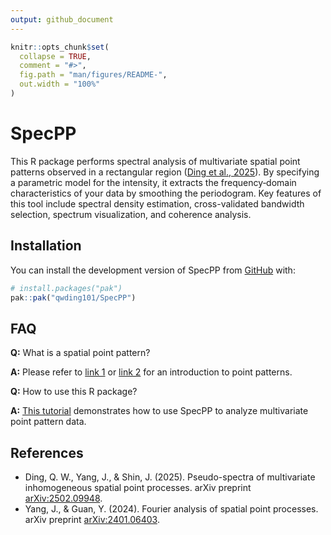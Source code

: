 ```yaml
---
output: github_document
---
```


<!-- README.md is generated from README.Rmd. Please edit that file -->

```r
knitr::opts_chunk$set(
  collapse = TRUE,
  comment = "#>",
  fig.path = "man/figures/README-",
  out.width = "100%"
)
```

# SpecPP

<!-- badges: start -->

<!-- badges: end -->

This R package performs spectral analysis of multivariate spatial point patterns observed in a rectangular region ([Ding et al., 2025](https://arxiv.org/abs/2502.09948)). By specifying a parametric model for the intensity, it extracts the frequency‐domain characteristics of your data by smoothing the periodogram. Key features of this tool include spectral density estimation, cross-validated bandwidth selection, spectrum visualization, and coherence analysis.

## Installation

You can install the development version of SpecPP from [GitHub](https://github.com/) with:

```r
# install.packages("pak")
pak::pak("qwding101/SpecPP")
```

## FAQ

**Q:** What is a spatial point pattern?

**A:** Please refer to [link 1](https://geographicdata.science/book/notebooks/08_point_pattern_analysis.html) or [link 2](https://documentation.sas.com/doc/en/pgmsascdc/v_063/statug/statug_spp_overview02.htm) for an introduction to point patterns.

**Q:** How to use this R package?

**A:** [This tutorial](https://qwding101.github.io/SpecPP/articles/lansing.html) demonstrates how to use SpecPP to analyze multivariate point pattern data.

## References

-   Ding, Q. W., Yang, J., & Shin, J. (2025). Pseudo-spectra of multivariate inhomogeneous spatial point processes. arXiv preprint [arXiv:2502.09948](https://arxiv.org/abs/2502.09948).
-   Yang, J., & Guan, Y. (2024). Fourier analysis of spatial point processes. arXiv preprint [arXiv:2401.06403](https://arxiv.org/abs/2401.06403).

<!-- You'll still need to render `README.Rmd` regularly, to keep `README.md` up-to-date. `devtools::build_readme()` is handy for this. In that case, don't forget to commit and push the resulting figure files, so they display on GitHub and CRAN. -->
